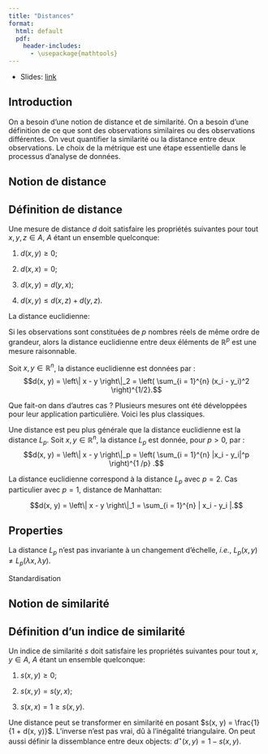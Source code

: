 ```yaml
--- 
title: "Distances"
format: 
  html: default
  pdf:
    header-includes: 
      - \usepackage{mathtools}
--- 
```


* Slides: [link](../slides/04-distances-slides.qmd)

## Introduction

On a besoin d'une notion de distance et de similarité.
On a besoin d'une définition de ce que sont des observations similaires ou des observations différentes. On veut quantifier la similarité ou la distance entre deux observations. Le choix de la métrique est une étape essentielle dans le processus d'analyse de données.


## Notion de distance 

::: {.callout-warning icon=false}
## Définition de distance

Une mesure de distance $d$ doit satisfaire les propriétés suivantes pour tout $x, y, z \in A$, $A$ étant un ensemble quelconque: 

1. $d(x, y) \geq 0$;

2. $d(x, x) = 0$;

3. $d(x, y) = d(y, x)$;

4. $d(x, y) \leq d(x, z) + d(y, z)$. 

:::

La distance euclidienne: 

Si les observations sont constituées de $p$ nombres réels de même ordre de grandeur, alors la distance euclidienne entre deux éléments de $\mathbb{R}^p$ est une mesure raisonnable.

Soit $x, y \in \mathbb{R}^n$, la distance euclidienne est données par : 
$$d(x, y) = \left\| x - y \right\|_2 = \left( \sum_{i = 1}^{n} (x_i - y_i)^2 \right)^{1/2}.$$

Que fait-on dans d'autres cas ? Plusieurs mesures ont été développées pour leur application particulière. Voici les plus classiques.

Une distance est peu plus générale que la distance euclidienne est la distance $L_p$. Soit $x, y \in \mathbb{R}^n$, la distance $L_p$ est donnée, pour $p > 0$, par : 
$$d(x, y) = \left\| x - y \right\|_p = \left( \sum_{i = 1}^{n} |x_i - y_i|^p \right)^{1 /p} .$$

La distance euclidienne correspond à la distance $L_p$ avec $p = 2$.
Cas particulier avec $p = 1$, distance de Manhattan: 

$$d(x, y) = \left\| x - y \right\|_1 = \sum_{i = 1}^{n} | x_i - y_i |.$$

::: {.callout-important icon=false}
## Properties

La distance $L_p$ n'est pas invariante à un changement d'échelle, *i.e.*, $L_p(x, y) \neq L_p(\lambda x, \lambda y)$.

::: 

Standardisation


## Notion de similarité

::: {.callout-warning icon=false}
## Définition d'un indice de similarité

Un indice de similarité $s$ doit satisfaire les propriétés suivantes pour tout $x, y \in A$, $A$ étant un ensemble quelconque: 

1. $s(x, y) \geq 0$;

2. $s(x, y) = s(y, x)$;

3. $s(x, x) = 1 \geq s(x, y)$.

:::

Une distance peut se transformer en similarité en posant $s(x, y) = \frac{1}{1 + d(x, y)}$. L'inverse n'est pas vrai, dû à l'inégalité triangulaire. On peut aussi définir la dissemblance entre deux objects: $d^\star(x, y) = 1 - s(x, y)$.
